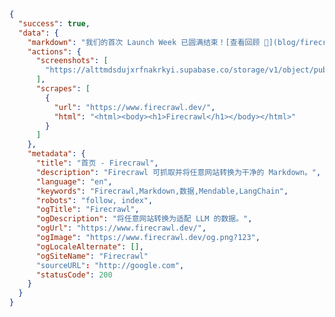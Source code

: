 ```json JSON
{
  "success": true,
  "data": {
    "markdown": "我们的首次 Launch Week 已圆满结束！[查看回顾 🚀](blog/firecrawl-launch-week-1-recap)...",
    "actions": {
      "screenshots": [
        "https://alttmdsdujxrfnakrkyi.supabase.co/storage/v1/object/public/media/screenshot-75ef2d87-31e0-4349-a478-fb432a29e241.png"
      ],
      "scrapes": [
        {
          "url": "https://www.firecrawl.dev/",
          "html": "<html><body><h1>Firecrawl</h1></body></html>"
        }
      ]
    },
    "metadata": {
      "title": "首页 - Firecrawl",
      "description": "Firecrawl 可抓取并将任意网站转换为干净的 Markdown。",
      "language": "en",
      "keywords": "Firecrawl,Markdown,数据,Mendable,LangChain",
      "robots": "follow, index",
      "ogTitle": "Firecrawl",
      "ogDescription": "将任意网站转换为适配 LLM 的数据。",
      "ogUrl": "https://www.firecrawl.dev/",
      "ogImage": "https://www.firecrawl.dev/og.png?123",
      "ogLocaleAlternate": [],
      "ogSiteName": "Firecrawl"
      "sourceURL": "http://google.com",
      "statusCode": 200
    }
  }
}
```
